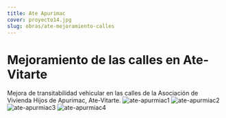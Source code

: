 ```yaml
---
title: Ate Apurimac
cover: proyecto14.jpg
slug: obras/ate-mejoramiento-calles
---
```

# Mejoramiento de las calles en Ate-Vitarte
Mejora de transitabilidad vehicular en las calles de la Asociación de Vivienda Hijos de Apurimac, Ate-Vitarte.
![ate-apurmiac1](./proyecto13.jpg)
![ate-apurmiac2](./proyecto14.jpg)
![ate-apurmiac3](./proyecto15.jpg)
![ate-apurmiac4](./proyecto16.jpg)